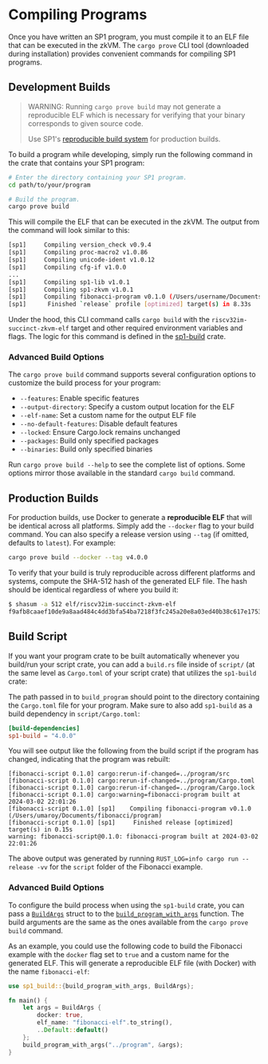 
# Compiling Programs

Once you have written an SP1 program, you must compile it to an ELF file that can be executed in the zkVM. The `cargo prove` CLI tool (downloaded during installation) provides convenient commands for compiling SP1 programs.

## Development Builds

> WARNING: Running `cargo prove build` may not generate a reproducible ELF which is necessary for verifying that your binary corresponds to given source code.
>
> Use SP1's [reproducible build system](#production-builds) for production builds.

To build a program while developing, simply run the following command in the crate that contains your SP1 program:

```bash
# Enter the directory containing your SP1 program.
cd path/to/your/program

# Build the program.
cargo prove build
```

This will compile the ELF that can be executed in the zkVM. The output from the command will look similar to this:

```bash
[sp1]     Compiling version_check v0.9.4
[sp1]     Compiling proc-macro2 v1.0.86
[sp1]     Compiling unicode-ident v1.0.12
[sp1]     Compiling cfg-if v1.0.0
...
[sp1]     Compiling sp1-lib v1.0.1
[sp1]     Compiling sp1-zkvm v1.0.1
[sp1]     Compiling fibonacci-program v0.1.0 (/Users/username/Documents/fibonacci/program)
[sp1]      Finished `release` profile [optimized] target(s) in 8.33s
```

Under the hood, this CLI command calls `cargo build` with the `riscv32im-succinct-zkvm-elf` target and other required environment variables and flags. The logic for this command is defined in the [sp1-build](https://github.com/succinctlabs/sp1/tree/main/build) crate.

### Advanced Build Options

The `cargo prove build` command supports several configuration options to customize the build process for your program:

- `--features`: Enable specific features
- `--output-directory`: Specify a custom output location for the ELF
- `--elf-name`: Set a custom name for the output ELF file
- `--no-default-features`: Disable default features
- `--locked`: Ensure Cargo.lock remains unchanged
- `--packages`: Build only specified packages
- `--binaries`: Build only specified binaries

Run `cargo prove build --help` to see the complete list of options. Some options mirror those available in the standard `cargo build` command.

## Production Builds

For production builds, use Docker to generate a **reproducible ELF** that will be identical across all platforms. Simply add the `--docker` flag to your build command. You can also specify a release version using `--tag` (if omitted, defaults to `latest`). For example:

```bash
cargo prove build --docker --tag v4.0.0
```

To verify that your build is truly reproducible across different platforms and systems, compute the SHA-512 hash of the generated ELF file. The hash should be identical regardless of where you build it:

```bash
$ shasum -a 512 elf/riscv32im-succinct-zkvm-elf
f9afb8caaef10de9a8aad484c4dd3bfa54ba7218f3fc245a20e8a03ed40b38c617e175328515968aecbd3c38c47b2ca034a99e6dbc928512894f20105b03a203
```

## Build Script

If you want your program crate to be built automatically whenever you build/run your script crate, you can add a `build.rs` file inside of `script/` (at the same level as `Cargo.toml` of your script crate) that utilizes the `sp1-build` crate:

<Example/>

The path passed in to `build_program` should point to the directory containing the `Cargo.toml` file for your program. Make sure to also add `sp1-build` as a build dependency in `script/Cargo.toml`:

```toml
[build-dependencies]
sp1-build = "4.0.0"
```

You will see output like the following from the build script if the program has changed, indicating that the program was rebuilt:

```
[fibonacci-script 0.1.0] cargo:rerun-if-changed=../program/src
[fibonacci-script 0.1.0] cargo:rerun-if-changed=../program/Cargo.toml
[fibonacci-script 0.1.0] cargo:rerun-if-changed=../program/Cargo.lock
[fibonacci-script 0.1.0] cargo:warning=fibonacci-program built at 2024-03-02 22:01:26
[fibonacci-script 0.1.0] [sp1]    Compiling fibonacci-program v0.1.0 (/Users/umaroy/Documents/fibonacci/program)
[fibonacci-script 0.1.0] [sp1]     Finished release [optimized] target(s) in 0.15s
warning: fibonacci-script@0.1.0: fibonacci-program built at 2024-03-02 22:01:26
```

The above output was generated by running `RUST_LOG=info cargo run --release -vv` for the `script` folder of the Fibonacci example.

### Advanced Build Options

To configure the build process when using the `sp1-build` crate, you can pass a [`BuildArgs`](https://docs.rs/sp1-build/latest/sp1_build/struct.BuildArgs.html) struct to to the [`build_program_with_args`](https://docs.rs/sp1-build/latest/sp1_build/fn.build_program_with_args.html) function. The build arguments are the same as the ones available from the `cargo prove build` command.

As an example, you could use the following code to build the Fibonacci example with the `docker` flag set to `true` and a custom name for the generated ELF. This will generate a reproducible ELF file (with Docker) with the name `fibonacci-elf`:

```rust
use sp1_build::{build_program_with_args, BuildArgs};

fn main() {
    let args = BuildArgs {
        docker: true,
        elf_name: "fibonacci-elf".to_string(),
        ..Default::default()
    };
    build_program_with_args("../program", &args);
}
```